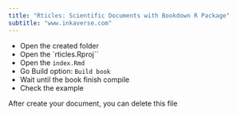 ---
title: "Rticles: Scientific Documents with Bookdown R Package"
subtitle: "www.inkaverse.com"
---

- Open the created folder
- Open the `rticles.Rproj``
- Open the `index.Rmd`
- Go Build option: `Build book`
- Wait until the book finish compile
- Check the example

After create your document, you can delete this file
